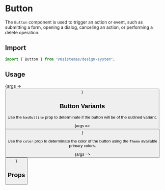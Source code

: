 
<Meta title="Atoms/Button" component={Button} />

# Button

The `Button` component is used to trigger an action or event, such as submitting a form, opening a dialog, canceling an
action, or performing a delete operation.

## Import

```jsx
import { Button } from "@8sistemas/design-system";
```

## Usage

<Canvas>
    <Story name="Primary Button" args={{ color: "primary", children: ["Primary Button"] }}>
        {args => <Button {...args} />}
    </Story>
</Canvas>

## Button Variants

Use the `hasOutline` prop to determinate if the button will be of the outlined variant.

<Canvas>
    <Story name="Primary Button (Outline)" args={{ color: "primary", hasOutline: true, children: ["Outlined Button"] }}>
        {args => <Button {...args} />}
    </Story>
</Canvas>

Use the `color` prop to determinate the color of the button using the `Theme` available primary colors.

<Canvas>
    <Story name="Danger Button" args={{ color: "danger", children: ["Danger Button"] }}>
        {args => <Button {...args} />}
    </Story>
</Canvas>

## Props

<ArgsTable of={Button} />

